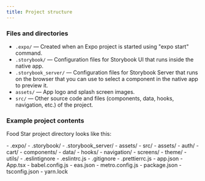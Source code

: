 ```yaml
---
title: Project structure
---
```


### Files and directories

- `.expo/` — Created when an Expo project is started using "expo start" command.
- `.storybook/` — Configuration files for Storybook UI that runs inside the native app.
- `.storybook_server/` — Configuration files for Storybook Server that runs on the browser that you can use to select a component in the native app to preview it.
- `assets/` — App logo and splash screen images.
- `src/` — Other source code and files (components, data, hooks, navigation, etc.) of the project.

### Example project contents

Food Star project directory looks like this:


<FileTree>
- .expo/
- .storybook/
- .storybook_server/
- assets/
- src/
     - assets/
     - auth/
     - cart/
     - components/
     - data/
     - hooks/
     - navigation/
     - screens/
     - theme/
     - utils/
- .eslintignore
- .eslintrc.js
- .gitignore
- .prettierrc.js
- app.json
- App.tsx
- babel.config.js
- eas.json
- metro.config.js
- package.json
- tsconfig.json
- yarn.lock
</FileTree>


